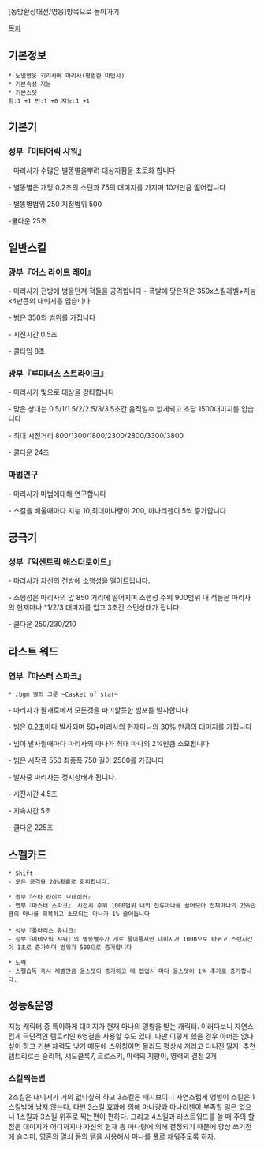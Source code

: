 [동방환상대전/영웅]항목으로 돌아가기

[[목차]]
== 기본정보 ==
 * 노멀영웅 키리사메 마리사(평범한 마법사)
 * 기본속성 지능
 * 기본스텟
 힘:1 +1 민:1 +0 지능:1 +1

== 기본기 == 

=== 성부『미티어릭 샤워』 ===

- 마리사가 수많은 별똥별을뿌려 대상지점을 초토화 합니다

- 별똥별은 개당 0.2초의 스턴과 75의 대미지를 가지며 10개만큼 떨어집니다

- 별똥별범위 250 지정범위 500

-쿨다운 25초

== 일반스킬 == 
=== 광부『어스 라이트 레이』 ===

- 마리사가 전방에 병을던져 적들을 공격합니다
- 폭발에 맞은적은 350x스킬레벨+지능x4만큼의 대미지를 입습니다

- 병은 350의 범위를 가집니다

- 시전시간 0.5초

- 쿨타임 8초

=== 광부『루미너스 스트라이크』 === 

- 마리사가 빛으로 대상을 강타합니다

- 맞은 상대는 0.5/1/1.5/2/2.5/3/3.5초간 움직일수 없게되고 초당 1500대미지를 입습니다

- 최대 시전거리 800/1300/1800/2300/2800/3300/3800

- 쿨다운 24초

=== 마법연구 ===

- 마리사가 마법에대해 연구합니다

- 스킬을 배울때마다 지능 10,최대마나량이 200, 마나리젠이 5씩 증가합니다

== 궁극기 ==
=== 성부『익센트릭 애스터로이드』 ===

- 마리사가 자신의 전방에 소행성을 떨어트립니다.

- 소행성은 마리사의 앞 850 거리에 떨어지며 소행성 주위 900범위 내 적들은 마리사의 현재마나 *1/2/3 대미지를 입고 3초간 스턴상태가 됩니다.

- 쿨다운 250/230/210

== 라스트 워드 ==

=== 연부『마스터 스파크』 ===
 * ♪bgm 별의 그릇 ~Casket of star~

- 마리사가 팔괘로에서 모든것을 파괴할듯한 빔포를 발사합니다

- 빔은 0.2초마다 발사되며 50+마리사의 현재마나의 30% 만큼의 대미지를 가집니다

- 빔이 발사될때마다 마리사의 마나가 최대 마나의 2%만큼 소모됩니다

- 빔은 시작폭 550 최종폭 750 길이 2500를 가집니다

- 발사중 마리사는 정지상태가 됩니다.

- 시전시간 4.5초

- 지속시간 5초 

- 쿨다운 225초

== 스펠카드 ==

 * Shift
 - 모든 공격을 20%확률로 회피합니다.

 * 광부『스타 라이트 브레이커』
 - 연부『마스터 스파크』 시전시 주위 1000범위 내의 잔류마나를 끌어모아 전체마나의 25%만큼의 마나를 회복하고 소모되는 마나가 1% 줄어듭니다
 
 * 성부『폴라리스 유니크』
 - 성부『메테오릭 샤워』의 별똥별수가 개로 줄어들지만 대미지가 1000으로 바뀌고 스턴시간이 1초로 증가하며 범위가 500으로 증가합니다

 * 노력
 - 스펠습득 즉시 레벨만큼 올스탯이 증가하고 매 렙업시 마다 올스텟이 1씩 추가로 증가합니다.

== 성능&운영 ==

지능 캐릭터 중 특이하게 대미지가 현재 마나의 영향을 받는 캐릭터. 이러다보니 자연스럽게 극단적인 템트리인 6영결을 사용할 수도 있다. 다만 이렇게 했을 경우 아머는 없다싶이 하고 기본 체력도 낮기 때문에 스위칭이면 몰라도 평상시 저러고 다니진 말자.
추천 템트리로는 슬리퍼, 섀도클록7, 크로스키, 마력의 지팡이, 영력의 결정 2개 

=== 스킬찍는법 ===

2스킬은 대미지가 거의 없다싶히 하고 3스킬은 패시브이니 자연스럽게 앵벌이 스킬은 1스킬밖에 남지 않는다. 다만 3스킬 효과에 의해 마나량과 마나리젠이 부족할 일은 없으니 1스킬과 3스킬 위주로 찍는편이 편하다.
그리고 4스킬과 라스트워드를 쓸 때 주의 할 점은 대미지가 어디까지나 자신의 현재 총 마나량에 의해 결정되기 때문에 항상 쓰기전에 슬리퍼, 영혼의 열쇠 등의 템을 사용해서 마나를 풀로 채워주도록 하자.
